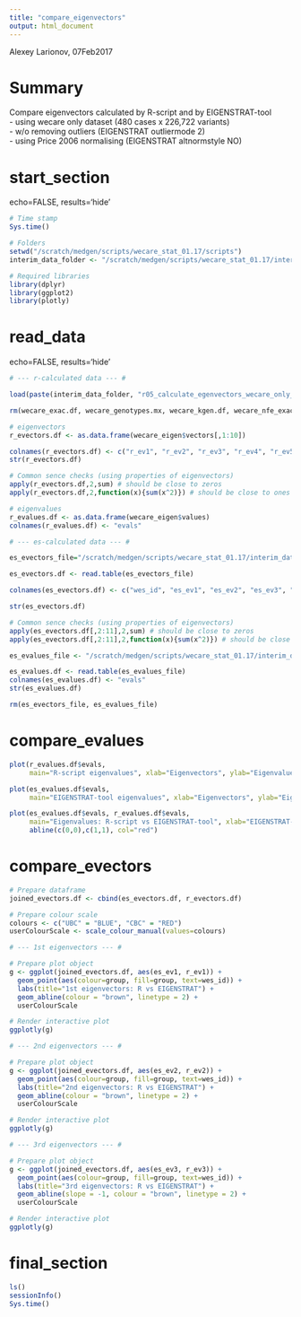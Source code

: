 ```yaml
---
title: "compare_eigenvectors"
output: html_document
---
```


Alexey Larionov, 07Feb2017  

# Summary

Compare eigenvectors calculated by R-script and by EIGENSTRAT-tool  
- using wecare only dataset (480 cases x 226,722 variants)  
- w/o removing outliers (EIGENSTRAT outliermode 2)  
- using Price 2006 normalising (EIGENSTRAT altnormstyle NO)  

# start_section
echo=FALSE, results='hide'
```r

# Time stamp
Sys.time()

# Folders
setwd("/scratch/medgen/scripts/wecare_stat_01.17/scripts")
interim_data_folder <- "/scratch/medgen/scripts/wecare_stat_01.17/interim_data"

# Required libraries
library(dplyr)
library(ggplot2)
library(plotly)

```

# read_data
echo=FALSE, results='hide'
```r

# --- r-calculated data --- #

load(paste(interim_data_folder, "r05_calculate_egenvectors_wecare_only_jan2017.RData", sep="/"))

rm(wecare_exac.df, wecare_genotypes.mx, wecare_kgen.df, wecare_nfe_exac.df, wecare_nfe_genotypes.mx, wecare_nfe_kgen.df, wecare_nfe_phenotypes.df, wecare_nfe_variants.df, wecare_phenotypes.df, wecare_variants.df)

# eigenvectors
r_evectors.df <- as.data.frame(wecare_eigen$vectors[,1:10])

colnames(r_evectors.df) <- c("r_ev1", "r_ev2", "r_ev3", "r_ev4", "r_ev5", "r_ev6", "r_ev7", "r_ev8", "r_ev9", "r_ev10")
str(r_evectors.df)

# Common sence checks (using properties of eigenvectors)
apply(r_evectors.df,2,sum) # should be close to zeros
apply(r_evectors.df,2,function(x){sum(x^2)}) # should be close to ones

# eigenvalues
r_evalues.df <- as.data.frame(wecare_eigen$values)
colnames(r_evalues.df) <- "evals"

# --- es-calculated data --- #

es_evectors_file="/scratch/medgen/scripts/wecare_stat_01.17/interim_data/u01_wecare_only_480_226k_eigenstrat_no_outliers/u01_wecare_only_480_226k_eigenstrat_no_outliers.evec"

es_evectors.df <- read.table(es_evectors_file)

colnames(es_evectors.df) <- c("wes_id", "es_ev1", "es_ev2", "es_ev3", "es_ev4", "es_ev5", "es_ev6", "es_ev7", "es_ev8", "es_ev9", "es_ev10", "group")

str(es_evectors.df)

# Common sence checks (using properties of eigenvectors)
apply(es_evectors.df[,2:11],2,sum) # should be close to zeros
apply(es_evectors.df[,2:11],2,function(x){sum(x^2)}) # should be close to ones

es_evalues_file <- "/scratch/medgen/scripts/wecare_stat_01.17/interim_data/u01_wecare_only_480_226k_eigenstrat_no_outliers/u01_wecare_only_480_226k_eigenstrat_no_outliers.eval"

es_evalues.df <- read.table(es_evalues_file)
colnames(es_evalues.df) <- "evals"
str(es_evalues.df)

rm(es_evectors_file, es_evalues_file)

```

# compare_evalues

```r

plot(r_evalues.df$evals, 
     main="R-script eigenvalues", xlab="Eigenvectors", ylab="Eigenvalues")

plot(es_evalues.df$evals, 
     main="EIGENSTRAT-tool eigenvalues", xlab="Eigenvectors", ylab="Eigenvalues")

plot(es_evalues.df$evals, r_evalues.df$evals, 
     main="Eigenvalues: R-script vs EIGENSTRAT-tool", xlab="EIGENSTRAT-tool", ylab="R-script")
     abline(c(0,0),c(1,1), col="red")

```

# compare_evectors

```r

# Prepare dataframe
joined_evectors.df <- cbind(es_evectors.df, r_evectors.df)

# Prepare colour scale
colours <- c("UBC" = "BLUE", "CBC" = "RED")
userColourScale <- scale_colour_manual(values=colours)

# --- 1st eigenvectors --- #

# Prepare plot object
g <- ggplot(joined_evectors.df, aes(es_ev1, r_ev1)) +
  geom_point(aes(colour=group, fill=group, text=wes_id)) + 
  labs(title="1st eigenvectors: R vs EIGENSTRAT") +
  geom_abline(colour = "brown", linetype = 2) + 
  userColourScale

# Render interactive plot
ggplotly(g)

# --- 2nd eigenvectors --- #

# Prepare plot object
g <- ggplot(joined_evectors.df, aes(es_ev2, r_ev2)) +
  geom_point(aes(colour=group, fill=group, text=wes_id)) + 
  labs(title="2nd eigenvectors: R vs EIGENSTRAT") +
  geom_abline(colour = "brown", linetype = 2) + 
  userColourScale

# Render interactive plot
ggplotly(g)

# --- 3rd eigenvectors --- #

# Prepare plot object
g <- ggplot(joined_evectors.df, aes(es_ev3, r_ev3)) +
  geom_point(aes(colour=group, fill=group, text=wes_id)) + 
  labs(title="3rd eigenvectors: R vs EIGENSTRAT") +
  geom_abline(slope = -1, colour = "brown", linetype = 2) + 
  userColourScale

# Render interactive plot
ggplotly(g)

```

# final_section

```r

ls()
sessionInfo()
Sys.time()

```
